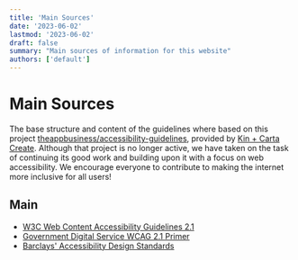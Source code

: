 ```yaml
---
title: 'Main Sources'
date: '2023-06-02'
lastmod: '2023-06-02'
draft: false
summary: "Main sources of information for this website"
authors: ['default']
---
```


# Main Sources

The base structure and content of the guidelines where based on this project [theappbusiness/accessibility-guidelines](https://www.w3.org/TR/WCAG21/), provided by [Kin + Carta Create](https://www.kinandcarta.com/). Although that project is no longer active, we have taken on the task of continuing its good work and building upon it with a focus on web accessibility. We encourage everyone to contribute to making the internet more inclusive for all users!

## Main
- [W3C Web Content Accessibility Guidelines 2.1](https://www.w3.org/TR/WCAG21/)
- [Government Digital Service WCAG 2.1 Primer](https://alphagov.github.io/wcag-primer/)
- [Barclays' Accessibility Design Standards](https://home.barclays/who-we-are/our-suppliers/our-requirements-of-external-suppliers/)
